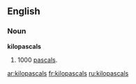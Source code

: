 ==English==

===Noun===
'''kilopascals'''

#{{plural of|kilopascal}} 1000 [[pascal]]s.

[[ar:kilopascals]]
[[fr:kilopascals]]
[[ru:kilopascals]]